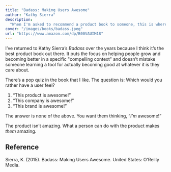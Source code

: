 ```yaml
---
title: "Badass: Making Users Awesome"
author: "Kathy Sierra"
description:
  "When I'm asked to recommend a product book to someone, this is where I start."
cover: "/images/books/badass.jpeg"
url: "https://www.amazon.com/dp/B00VAUIM18"
---
```


I’ve returned to Kathy Sierra’s _Badass_ over the years because I think it’s the
best product book out there. It puts the focus on helping people grow and
becoming better in a specific "compelling context" and doesn’t mistake someone
learning a tool for actually becoming good at whatever it is they care about.

There’s a pop quiz in the book that I like. The question is: Which would you
rather have a user feel?

1. “This product is awesome!”
2. “This company is awesome!”
3. “This brand is awesome!”

The answer is none of the above. You want them thinking, “_I’m_ awesome!”

The product isn’t amazing. What a person can do with the product makes _them_
amazing.

<HrSection />

## Reference

Sierra, K. (2015). Badass: Making Users Awesome. United States: O’Reilly Media.
